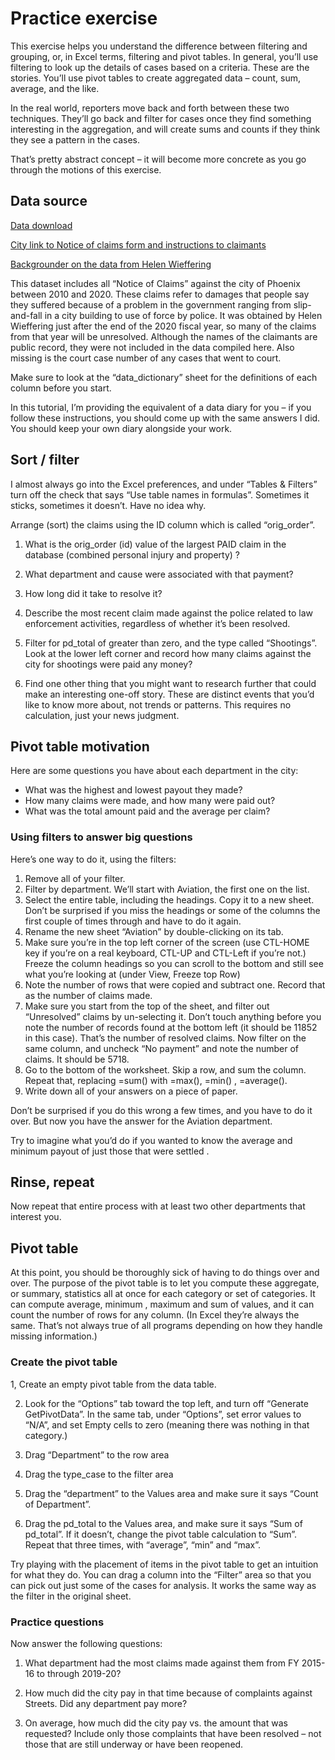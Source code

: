 # Practice exercise { #xl-practice-noc}

This exercise helps you understand the difference between filtering and grouping, or, in Excel terms, filtering and pivot tables. In general, you'll use filtering to look up the details of cases based on a criteria. These are the stories. You'll use pivot tables to create aggregated data -- count, sum, average, and the like. 

In the real world, reporters move back and forth between these two techniques. They'll go back and filter for cases once they find something interesting in the aggregation, and will create sums and counts if they think they see a pattern in the cases. 

That's pretty abstract concept -- it will become more concrete as you go through the motions of this exercise. 

## Data source

[Data download](https://cronkitedata.s3.us-west-1.amazonaws.com/xlfiles/phx_claims_flagged.xlsx)

[City link to Notice of claims form and instructions to claimants](https://www.phoenix.gov/financesite/Documents/City%20of%20Phoenix%20Claim%20Form%20%28REVISED%206-7-21%29.pdf) 

[Backgrounder on the data from Helen Wieffering](https://docs.google.com/document/d/1j-vIiuysefqOrDAN-pIR5NqCq8mKqTBmQKcuhRLXy0o/edit?usp=sharing)

This dataset includes all "Notice of Claims" against the city of Phoenix between 2010 and 2020. These claims refer to damages that people say they suffered because of a problem in the government ranging from slip-and-fall in a city building to use of force by police.  It was obtained by Helen Wieffering just after the end of the 2020 fiscal year, so many of the claims from that year will be unresolved. Although the names of the claimants are public record, they were not included in the data compiled here. Also missing is the court case number of any cases that went to court. 

Make sure to look at the "data_dictionary" sheet for the definitions of each column before you start. 

In this tutorial, I'm providing the equivalent of a data diary for you -- if you follow these instructions, you should come up with the same answers I did.  You should keep your own diary alongside your work. 

## Sort / filter

I almost always go into the Excel preferences, and under "Tables & Filters" turn off the check that says "Use table names in formulas".  Sometimes it sticks, sometimes it doesn't. Have no idea why. 

Arrange (sort) the claims using the ID column which is called "orig_order". 

1.  What is the orig_order (id) value of the largest PAID claim in the database (combined personal injury and property) ? 

2. What department and cause were associated with that payment?  

3. How long did it take to resolve it?  

4. Describe the most recent claim made  against the police related to law enforcement activities, regardless of whether it's been resolved.

5. Filter for pd_total of greater than zero, and the type called "Shootings". Look at the lower left corner and record how many claims against the city for shootings were paid any money? 

6. Find one other thing that you might want to research further that could make an interesting one-off story.  These are distinct events that you'd like to know more about, not trends or patterns. This requires no calculation, just your news judgment. 

## Pivot table motivation

Here are some questions you have about each department in the city: 

* What was the highest and lowest payout they made? 
* How many claims were made, and how many were paid out? 
* What was the total amount paid and the average per claim? 

### Using filters to answer big questions

Here's one way to do it, using the filters: 

1. Remove all of your filter. 
2. Filter by department. We'll start with Aviation, the first one on the list. 
3. Select the entire table, including the headings. Copy it to a new sheet. Don't be surprised if you miss the headings or some of the columns the first couple of times through and have to do it again.  
4. Rename the  new sheet "Aviation" by double-clicking on its tab. 
5. Make sure you're in the top left corner of the screen (use CTL-HOME key if you're on a real keyboard, CTL-UP and CTL-Left if you're not.) Freeze the column headings so you can scroll to the bottom and still see what you're looking at (under View, Freeze top Row)
6. Note the number of rows that were copied and subtract one. Record that as the number of claims made. 
7. Make sure you start from the top of the sheet, and filter out "Unresolved"  claims by un-selecting it. Don't touch anything before you note the number of records found at the bottom left (it should be 11852 in this case). 	That's the number of resolved claims. Now filter on the same column, and uncheck "No payment" and note the number of claims. It should be 5718. 
8. Go to the bottom of the worksheet. Skip a row, and sum the column. Repeat that, replacing =sum() with =max(), =min() , =average(). 
9. Write down all of your answers on a piece of paper. 

Don't be surprised if you do this wrong a few times, and you have to do it over. But now you have the answer for the Aviation department. 

Try to imagine what you'd do if you wanted to know the average and minimum payout of just those that were settled .  

## Rinse, repeat

Now repeat that entire process with at least two other  departments that interest you. 

## Pivot table

At this point, you should be thoroughly sick of having to do things over and over. The purpose of the pivot table is to let you compute these aggregate, or summary, statistics all at once for each category or set of categories. It can compute average, minimum , maximum and sum of values, and it can count the number of rows for any column. (In Excel they're always the same. That's not always true of all programs depending on how they handle missing information.)  

### Create the pivot table


1, Create an empty pivot table from the data table.

2. Look for the "Options" tab toward the top left, and turn off "Generate GetPivotData". In the same tab, under "Options", set error values to "N/A", and set Empty cells to zero (meaning there was nothing in that category.) 

3. Drag "Department" to the row area
5. Drag the type_case to the filter area 
6. Drag the "department" to the Values area and make sure it says "Count of Department". 
7. Drag the pd_total to the Values area, and make sure it says "Sum of pd_total". If it doesn't, change the pivot table calculation to "Sum". Repeat that three times, with "average", "min" and "max". 

Try playing with the placement of items in the pivot table to get an intuition for what they do. You can drag a column into the "Filter" area so that you can pick out just some of the cases for analysis. It works the same way as the filter in the original sheet. 


### Practice questions

Now answer the following questions: 

1. What department had the most claims made against them from FY 2015-16 to through 2019-20? 

2. How much did the city pay in that time because of complaints against Streets. Did any department pay more? 

3. On average, how much did the city pay vs. the amount that was requested? Include only those complaints that have been resolved -- not those that are still underway or have been reopened. 

	
	